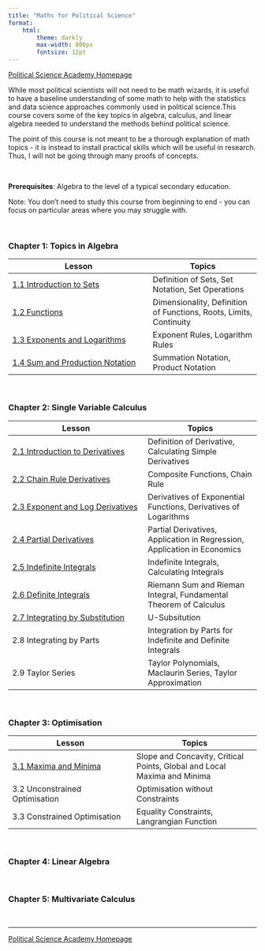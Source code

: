```yaml
---
title: "Maths for Political Science"
format:
    html:
        theme: darkly
        max-width: 800px
        fontsize: 12pt
---
```


[Political Science Academy Homepage](https://politicalscience.github.io)

While most political scientists will not need to be math wizards, it is useful to have a baseline understanding of some math to help with the statistics and data science approaches commonly used in political science.This course covers some of the key topics in algebra, calculus, and linear algebra needed to understand the methods behind political science.

The point of this course is not meant to be a thorough explanation of math topics - it is instead to install practical skills which will be useful in research. Thus, I will not be going through many proofs of concepts.

<br />

**Prerequisites**: Algebra to the level of a typical secondary education.

Note: You don't need to study this course from beginning to end - you can focus on particular areas where you may struggle with.

<br />

### Chapter 1: Topics in Algebra

| Lesson | Topics |
|-----------------------------------------|-------------------------------|
| [1.1 Introduction to Sets](https://politicalscience.github.io/math/1-1.html) | Definition of Sets, Set Notation, Set Operations |
| [1.2 Functions](https://politicalscience.github.io/math/1-2.html) | Dimensionality, Definition of Functions, Roots, Limits, Continuity |
| [1.3 Exponents and Logarithms](https://politicalscience.github.io/math/1-3.html) | Exponent Rules, Logarithm Rules |
| [1.4 Sum and Production Notation](https://politicalscience.github.io/math/1-4.html) | Summation Notation, Product Notation |

<br />

### Chapter 2: Single Variable Calculus

| Lesson | Topics |
|---------------------------------------|---------------------------------|
| [2.1 Introduction to Derivatives](https://politicalscience.github.io/math/2-1.html) | Definition of Derivative, Calculating Simple Derivatives |
| [2.2 Chain Rule Derivatives](https://politicalscience.github.io/math/2-2.html) | Composite Functions, Chain Rule |
| [2.3 Exponent and Log Derivatives](https://politicalscience.github.io/math/2-3.html) | Derivatives of Exponential Functions, Derivatives of Logarithms |
| [2.4 Partial Derivatives](https://politicalscience.github.io/math/2-4.html) | Partial Derivatives, Application in Regression, Application in Economics |
| [2.5 Indefinite Integrals](https://politicalscience.github.io/math/2-5.html) | Indefinite Integrals, Calculating Integrals |
| [2.6 Definite Integrals](https://politicalscience.github.io/math/2-6.html) | Riemann Sum and Rieman Integral, Fundamental Theorem of Calculus |
| [2.7 Integrating by Substitution](https://politicalscience.github.io/math/2-7.html) | U-Subsitution |
| 2.8 Integrating by Parts | Integration by Parts for Indefinite and Definite Integrals |
| 2.9 Taylor Series | Taylor Polynomials, Maclaurin Series, Taylor Approximation |

<br />

### Chapter 3: Optimisation

| Lesson | Topics |
|------------------------------------|------------------------------------|
| [3.1 Maxima and Minima](https://politicalscience.github.io/math/3-1.html) | Slope and Concavity, Critical Points, Global and Local Maxima and Minima |
| 3.2 Unconstrained Optimisation | Optimisation without Constraints |
| 3.3 Constrained Optimisation | Equality Constraints, Langrangian Function |

<br />

### Chapter 4: Linear Algebra

<br />

### Chapter 5: Multivariate Calculus

<br />

------------------------------------------------------------------------

[Political Science Academy Homepage](https://politicalscience.github.io)